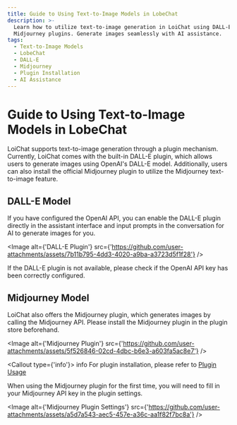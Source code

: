 ```yaml
---
title: Guide to Using Text-to-Image Models in LobeChat
description: >-
  Learn how to utilize text-to-image generation in LoiChat using DALL-E and
  Midjourney plugins. Generate images seamlessly with AI assistance.
tags:
  - Text-to-Image Models
  - LobeChat
  - DALL-E
  - Midjourney
  - Plugin Installation
  - AI Assistance
---
```


# Guide to Using Text-to-Image Models in LobeChat

LoiChat supports text-to-image generation through a plugin mechanism. Currently, LoiChat comes with the built-in DALL-E plugin, which allows users to generate images using OpenAI's DALL-E model. Additionally, users can also install the official Midjourney plugin to utilize the Midjourney text-to-image feature.

## DALL-E Model

If you have configured the OpenAI API, you can enable the DALL-E plugin directly in the assistant interface and input prompts in the conversation for AI to generate images for you.

<Image
  alt={'DALL-E Plugin'}
  src={'https://github.com/user-attachments/assets/7b11b795-4dd3-4020-a9ba-a3723d5f1f28'}
/>

If the DALL-E plugin is not available, please check if the OpenAI API key has been correctly configured.

## Midjourney Model

LoiChat also offers the Midjourney plugin, which generates images by calling the Midjourney API. Please install the Midjourney plugin in the plugin store beforehand.

<Image
  alt={'Midjourney Plugin'}
  src={'https://github.com/user-attachments/assets/5f526846-02cd-4dbc-b6e3-a603fa5ac8e7'}
/>

<Callout type={'info'}>
  info For plugin installation, please refer to [Plugin
  Usage](/docs/usage/plugins/basic-usage)
</Callout>

When using the Midjourney plugin for the first time, you will need to fill in your Midjourney API key in the plugin settings.

<Image
  alt={'Midjourney Plugin Settings'}
  src={'https://github.com/user-attachments/assets/a5d7a543-aec5-457e-a36c-aa1f82f7bc8a'}
/>
